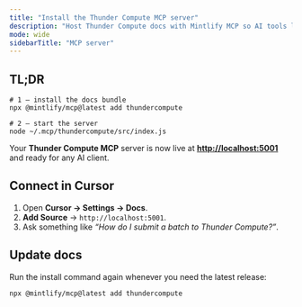 ```yaml
---
title: "Install the Thunder Compute MCP server"
description: "Host Thunder Compute docs with Mintlify MCP so AI tools like Cursor can answer questions instantly"
mode: wide
sidebarTitle: "MCP server"
---
```


## TL;DR

```
# 1 – install the docs bundle
npx @mintlify/mcp@latest add thundercompute

# 2 – start the server
node ~/.mcp/thundercompute/src/index.js
```

Your **Thunder Compute MCP** server is now live at [**http://localhost:5001**](http://localhost:5001) and ready for any AI client.

## Connect in Cursor

1. Open **Cursor → Settings → Docs**.
2. **Add Source** → `http://localhost:5001`.
3. Ask something like _“How do I submit a batch to Thunder Compute?”_.

## Update docs

Run the install command again whenever you need the latest release:

```
npx @mintlify/mcp@latest add thundercompute
```